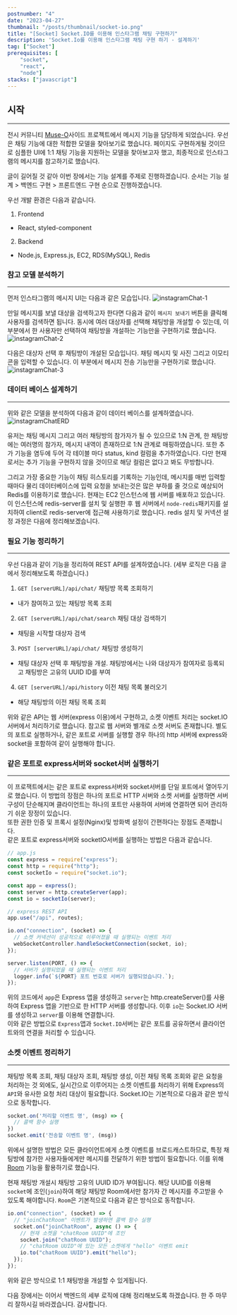 ```yaml
---
postnumber: "4"
date: "2023-04-27"
thumbnail: "/posts/thumbnail/socket-io.png"
title: "[Socket] Socket.IO를 이용해 인스타그램 채팅 구현하기"
description: 'Socket.Io를 이용해 인스타그램 채팅 구현 하기 - 설계하기'
tag: ["Socket"]
prerequisites: [
    "socket",
    "react",
    "node"]
stacks: ["javascript"]
---
```


## 시작
---
전시 커뮤니티 [Muse-O](https://museoh.shop/)사이드 프로젝트에서 메시지 기능을 담당하게 되었습니다. 우선은 채팅 기능에 대한 적합한 모델을 찾아보기로 했습니다. 페이지도 구현하게될 것이므로 심플한 UI에 1:1 채팅 기능을 지원하는 모델을 찾아보고자 했고, 최종적으로 인스타그램의 메시지를 참고하기로 했습니다.  

글이 길어질 것 같아 이번 장에서는 기능 설계를 주제로 진행하겠습니다. 순서는 기능 설계 > 백엔드 구현 > 프론트엔드 구현 순으로 진행하겠습니다.

우선 개발 환경은 다음과 같습니다.  
1. Frontend
  - React, styled-component
2. Backend
  - Node.js, Express.js, EC2, RDS(MySQL), Redis

### 참고 모델 분석하기
---
먼저 인스타그램의 메시지 UI는 다음과 같은 모습입니다.
![instagramChat-1](/posts/thumbnail/socket-io.png)

만일 메시지를 보낼 대상을 검색하고자 한다면 다음과 같이 `메시지 보내기` 버튼을 클릭해 사용자를 검색하면 됩니다. 동시에 여러 대상자를 선택해 채팅방을 개설할 수 있는데, 이 부분에서 한 사용자만 선택하여 채팅방을 개설하는 기능만을 구현하기로 했습니다.
![instagramChat-2](https://imagedelivery.net/PuSDNnCRK2yfDJPo_9Wxrw/2dd88a0d-e559-4ebb-6a59-453c443c2b00/public)

다음은 대상자 선택 후 채팅방이 개설된 모습입니다. 채팅 메시지 및 사진 그리고 이모티콘을 입력할 수 있습니다. 이 부분에서 메시지 전송 기능만을 구현하기로 했습니다.
![instagramChat-3](https://imagedelivery.net/PuSDNnCRK2yfDJPo_9Wxrw/30a1711f-5d35-4b09-4dc1-c593f769d600/public)

### 데이터 베이스 설계하기
---
위와 같은 모델을 분석하여 다음과 같이 데이터 베이스를 설계하였습니다. 
![instagramChatERD](https://imagedelivery.net/PuSDNnCRK2yfDJPo_9Wxrw/15f75599-fbe4-4fee-1d45-579ef53f8100/public)

유저는 채팅 메시지 그리고 여러 채팅방의 참가자가 될 수 있으므로 1:N 관계, 한 채팅방에는 여러명의 참가자, 메시지 내역이 존재하므로 1:N 관계로 매핑하였습니다. 또한 추가 기능을 염두에 두어 각 테이블 마다 status, kind 컬럼을 추가하였습니다. 다만 현재로서는 추가 기능을 구현하지 않을 것이므로 해당 컬럼은 없다고 봐도 무방합니다. 

그리고 가장 중요한 기능이 채팅 히스토리를 기록하는 기능인데, 메시지를 매번 입력할 때마다 물리 데이터베이스에 입력 요청을 보내는것은 많은 부하를 줄 것으로 예상되어 Redis를 이용하기로 했습니다. 현재는 EC2 인스턴스에 웹 서버를 배포하고 있습니다. 이 인스턴스에 redis-server를 설치 및 실행한 후 웹 서버에서 `node-redis`패키지를 설치하여 client로 redis-server에 접근해 사용하기로 했습니다. redis 설치 및 커넥션 설정 과정은 다음에 정리해보겠습니다.

### 필요 기능 정리하기
---
우선 다음과 같이 기능을 정리하여 REST API를 설계하였습니다. (세부 로직은 다음 글에서 정리해보도록 하겠습니다.)
1. `GET [serverURL]/api/chat/` 채팅방 목록 조회하기
  - 내가 참여하고 있는 채팅방 목록 조회
2. `GET [serverURL]/api/chat/search` 채팅 대상 검색하기
  - 채팅을 시작할 대상자 검색
3. `POST [serverURL]/api/chat/` 채팅방 생성하기 
  - 채팅 대상자 선택 후 채팅방을 개설. 채팅방에서는 나와 대상자가 참여자로 등록되고 채팅방은 고유의 UUID ID를 부여
4. `GET [serverURL]/api/history` 이전 채팅 목록 불러오기 
  - 해당 채팅방의 이전 채팅 목록 조회

위와 같은 API는 웹 서버(express 이용)에서 구현하고, 소켓 이벤트 처리는 socket.IO 서버에서 처리하기로 했습니다. 참고로 웹 서버와 별개로 소켓 서버도 존재합니다. 별도의 포트로 실행하거나, 같은 포트로 서버를 실행할 경우 하나의 http 서버에 express와 socket을 포함하여 같이 실행해야 합니다.

### 같은 포트로 express서버와 socket서버 실행하기
---
이 프로잭트에서는 같은 포트로 express서버와 socket서버를 단일 포트에서 열어두기로 했습니다. 이 방법의 장점은 하나의 포트로 HTTP 서버와 소켓 서버를 실행하면 서버 구성이 단순해지며 클라이언트는 하나의 포트만 사용하여 서버에 연결하면 되어 관리하기 쉬운 장정이 있습니다.  
또한 권한 인증 및 프록시 설정(Nginx)및 방화벽 설정이 간편하다는 장점도 존재합니다.  
같은 포트로 express서버와 socketIO서버를 실행하는 방법은 다음과 같습니다.
```js
// app.js
const express = require("express");
const http = require("http");
const socketIo = require("socket.io");

const app = express();
const server = http.createServer(app);
const io = socketIo(server);

// express REST API
app.use("/api", routes);

io.on("connection", (socket) => {
  // 소켓 커넥션이 성공적으로 이루어졌을 때 실행되는 이벤트 처리
  webSocketController.handleSocketConnection(socket, io);
});

server.listen(PORT, () => {
  // 서버가 실행되었을 때 실행되는 이벤트 처리
  logger.info(`${PORT} 포트 번호로 서버가 실행되었습니다.`);
});
```
위의 코드에서 `app`은 Express 앱을 생성하고 `server`는 http.createServer()를 사용하여 Express 앱을 기반으로 한 HTTP 서버를 생성합니다. 이후 `io`는 Socket.IO 서버를 생성하고 `server`를 이용해 연결합니다.  
이와 같은 방법으로 `Express`앱과 `Socket.IO`서버는 같은 포트를 공유하면서 클라이언트와의 연결을 처리할 수 있습니다.

### 소켓 이벤트 정리하기
---
채팅방 목록 조회, 채팅 대상자 조회, 채팅방 생성, 이전 채팅 목록 조회와 같은 요청을 처리하는 것 외에도, 실시간으로 이루어지는 소켓 이벤트를 처리하기 위해 Express의 `API`와 유사한 요청 처리 대상이 필요합니다. Socket.IO는 기본적으로 다음과 같은 방식으로 동작합니다.
```js
socket.on('처리할 이벤트 명', (msg) => {
  // 콜백 함수 실행
})
socket.emit('전송할 이벤트 명', (msg))
```
위에서 설명한 방법은 모든 클라이언트에게 소켓 이벤트를 브로드캐스트하므로, 특정 채팅방에 참가한 사용자들에게만 메시지를 전달하기 위한 방법이 필요합니다. 이를 위해 [Room](https://socket.io/docs/v4/namespaces/) 기능을 활용하기로 했습니다.  

현재 채팅방 개설시 채팅방 고유의 UUID ID가 부여됩니다. 해당 UUID를 이용해 `socket`에 조인(`join`)하여 해당 채팅방 Room에서만 참가자 간 메시지를 주고받을 수 있도록 해야합니다. `Room`은 기본적으로 다음과 같은 방식으로 동작합니다.
```js
io.on("connection", (socket) => {
  // "joinChatRoom" 이벤트가 발생하면 콜백 함수 실행
  socket.on("joinChatRoom", async () => { 
    // 현재 소켓을 "chatRoom UUID"에 조인
    socket.join("chatRoom UUID"); 
    // "chatRoom UUID"에 있는 모든 소켓에게 "hello" 이벤트 emit
    io.to("chatRoom UUID").emit("hello"); 
  });
});
```
위와 같은 방식으로 1:1 채팅방을 개설할 수 있게됩니다.

다음 장에서는 이어서 백엔드의 세부 로직에 대해 정리해보도록 하겠습니다. 한 주 마무리 잘하시길 바라겠습니다. 감사합니다.
